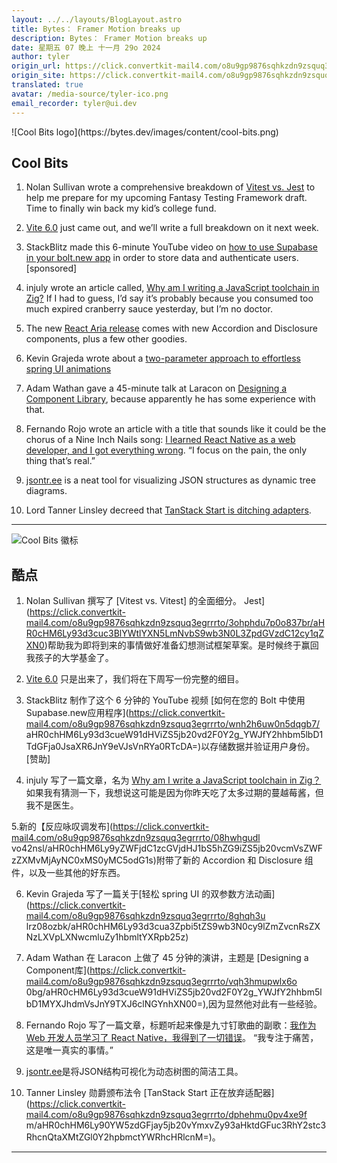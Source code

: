```yaml
---
layout: ../../layouts/BlogLayout.astro
title: Bytes： Framer Motion breaks up
description: Bytes： Framer Motion breaks up
date: 星期五 07 晚上 十一月 29o 2024
author: tyler
origin_url: https://click.convertkit-mail4.com/o8u9gp9876sqhkzdn9zsquq3egrrrto/m2h7h6u84vgx8pim/aHR0cHM6Ly9ieXRlcy5kZXYvYXJjaGl2ZXMvMzQ2
origin_site: https://click.convertkit-mail4.com/o8u9gp9876sqhkzdn9zsquq3egrrrto/m2h7h6u84vgx8pim/aHR0cHM6Ly9ieXRlcy5kZXYvYXJjaGl2ZXMvMzQ2
translated: true
avatar: /media-source/tyler-ico.png
email_recorder: tyler@ui.dev
---
```



<Reference client:only="react" title="Bytes： Framer Motion breaks up" url="https://click.convertkit-mail4.com/o8u9gp9876sqhkzdn9zsquq3egrrrto/m2h7h6u84vgx8pim/aHR0cHM6Ly9ieXRlcy5kZXYvYXJjaGl2ZXMvMzQ2" />

<Detail client:only="react">
	![Cool Bits logo](https://bytes.dev/images/content/cool-bits.png)

## Cool Bits

1.  Nolan Sullivan wrote a comprehensive breakdown of [Vitest vs. Jest](https://click.convertkit-mail4.com/o8u9gp9876sqhkzdn9zsquq3egrrrto/3ohphdu7p0o837br/aHR0cHM6Ly93d3cuc3BlYWtlYXN5LmNvbS9wb3N0L3ZpdGVzdC12cy1qZXN0) to help me prepare for my upcoming Fantasy Testing Framework draft. Time to finally win back my kid’s college fund.
    
2.  [Vite 6.0](https://click.convertkit-mail4.com/o8u9gp9876sqhkzdn9zsquq3egrrrto/n2hohqu37m84vvh6/aHR0cHM6Ly92aXRlLmRldi9ibG9nL2Fubm91bmNpbmctdml0ZTYuaHRtbA==) just came out, and we’ll write a full breakdown on it next week.
    
3.  StackBlitz made this 6-minute YouTube video on [how to use Supabase in your bolt.new app](https://click.convertkit-mail4.com/o8u9gp9876sqhkzdn9zsquq3egrrrto/wnh2h6uw0n5dqgb7/aHR0cHM6Ly93d3cueW91dHViZS5jb20vd2F0Y2g_YWJfY2hhbm5lbD1TdGFja0JsaXR6JnY9eVJsVnRYa0RTcDA=) in order to store data and authenticate users. \[sponsored\]
    
4.  injuly wrote an article called, [Why am I writing a JavaScript toolchain in Zig?](https://click.convertkit-mail4.com/o8u9gp9876sqhkzdn9zsquq3egrrrto/reh8h9u0642pmns2/aHR0cHM6Ly9pbmp1bHkuaW4vYmxvZy9hbm5vdW5jaW5nLWphbS9pbmRleC5odG1s) If I had to guess, I’d say it’s probably because you consumed too much expired cranberry sauce yesterday, but I’m no doctor.
    
5.  The new [React Aria release](https://click.convertkit-mail4.com/o8u9gp9876sqhkzdn9zsquq3egrrrto/08hwhgudlvo42nsl/aHR0cHM6Ly9yZWFjdC1zcGVjdHJ1bS5hZG9iZS5jb20vcmVsZWFzZXMvMjAyNC0xMS0yMC5odG1s) comes with new Accordion and Disclosure components, plus a few other goodies.
    
6.  Kevin Grajeda wrote about a [two-parameter approach to effortless spring UI animations](https://click.convertkit-mail4.com/o8u9gp9876sqhkzdn9zsquq3egrrrto/8ghqh3ulrz08ozbk/aHR0cHM6Ly93d3cua3Zpbi5tZS9wb3N0cy9lZmZvcnRsZXNzLXVpLXNwcmluZy1hbmltYXRpb25z)
    
7.  Adam Wathan gave a 45-minute talk at Laracon on [Designing a Component Library](https://click.convertkit-mail4.com/o8u9gp9876sqhkzdn9zsquq3egrrrto/vqh3hmupwlx6o0bg/aHR0cHM6Ly93d3cueW91dHViZS5jb20vd2F0Y2g_YWJfY2hhbm5lbD1MYXJhdmVsJnY9TXJ6clNGYnhXN00=), because apparently he has some experience with that.
    
8.  Fernando Rojo wrote an article with a title that sounds like it could be the chorus of a Nine Inch Nails song: [I learned React Native as a web developer, and I got everything wrong](https://click.convertkit-mail4.com/o8u9gp9876sqhkzdn9zsquq3egrrrto/l2heh6u3xe0pl7a6/aHR0cHM6Ly9mZXJuYW5kb3Jvam8uY28vbWlzdGFrZXM=). “I focus on the pain, the only thing that’s real.”
    
9.  [jsontr.ee](https://click.convertkit-mail4.com/o8u9gp9876sqhkzdn9zsquq3egrrrto/m2h7h6u84vgx3pfm/aHR0cHM6Ly9qc29udHIuZWUv) is a neat tool for visualizing JSON structures as dynamic tree diagrams.
    
10.  Lord Tanner Linsley decreed that [TanStack Start is ditching adapters](https://click.convertkit-mail4.com/o8u9gp9876sqhkzdn9zsquq3egrrrto/dphehmu0pv4xe9fm/aHR0cHM6Ly90YW5zdGFjay5jb20vYmxvZy93aHktdGFuc3RhY2stc3RhcnQtaXMtZGl0Y2hpbmctYWRhcHRlcnM=).
    

* * *


</Detail>

![Cool Bits 徽标](https://bytes.dev/images/content/cool-bits.png)

## 酷点

1. Nolan Sullivan 撰写了 \[Vitest vs. Vitest] 的全面细分。 Jest]\(https://click.convertkit-mail4.com/o8u9gp9876sqhkzdn9zsquq3egrrrto/3ohphdu7p0o837br/aHR0cHM6Ly93d3cuc3BlYWtlYXN5LmNvbS9wb3N0L3ZpdGVzdC12cy1qZXN0)帮助我为即将到来的事情做好准备幻想测试框架草案。是时候终于赢回我孩子的大学基金了。

2. [Vite 6.0](https://click.convertkit-mail4.com/o8u9gp9876sqhkzdn9zsquq3egrrrto/n2hohqu37m84vvh6/aHR0cHM6Ly92aXRlLmRldi9ibG9nL2Fubm91bmNpbmctdml0ZTYuaHRtbA==) 只是出来了，我们将在下周写一份完整的细目。

3. StackBlitz 制作了这个 6 分钟的 YouTube 视频 \[如何在您的 Bolt 中使用 Supabase.new应用程序]\(https://click.convertkit-mail4.com/o8u9gp9876sqhkzdn9zsquq3egrrrto/wnh2h6uw0n5dqgb7/ aHR0chHM6Ly93d3cueW91dHViZS5jb20vd2F0Y2g\_YWJfY2hhbm5lbD1TdGFja0JsaXR6JnY9eVJsVnRYa0RTcDA=)以存储数据并验证用户身份。 \[赞助]

4. injuly 写了一篇文章，名为 [Why am I write a JavaScript toolchain in Zig？](https://click.convertkit-mail4.com/o8u9gp9876sqhkzdn9zsquq3egrrrto/reh8h9u0642pmns2/aHR0cHM6Ly9pbmp1bHkuaW4vYmxvZy9hbm5vdW5jaW5nLWphbS9pbmRleC5odG1s)如果我有猜测一下，我想说这可能是因为你昨天吃了太多过期的蔓越莓酱，但我不是医生。

5.新的【反应咏叹调发布]\(https://click.convertkit-mail4.com/o8u9gp9876sqhkzdn9zsquq3egrrrto/08hwhgudl vo42nsl/aHR0chHM6Ly9yZWFjdC1zcGVjdHJ1bS5hZG9iZS5jb20vcmVsZWFzZXMvMjAyNC0xMS0yMC5odG1s)附带了新的 Accordion 和 Disclosure 组件，以及一些其他的好东西。

6. Kevin Grajeda 写了一篇关于\[轻松 spring UI 的双参数方法动画]\(https://click.convertkit-mail4.com/o8u9gp9876sqhkzdn9zsquq3egrrrto/8ghqh3u lrz08ozbk/aHR0chHM6Ly93d3cua3Zpbi5tZS9wb3N0cy9lZmZvcnRsZXNzLXVpLXNwcmluZy1hbmltYXRpb25z)

7. Adam Wathan 在 Laracon 上做了 45 分钟的演讲，主题是 \[Designing a Component库]\(https://click.convertkit-mail4.com/o8u9gp9876sqhkzdn9zsquq3egrrrto/vqh3hmupwlx6o 0bg/aHR0cHM6Ly93d3cueW91dHViZS5jb20vd2F0Y2g\_YWJfY2hhbm5lbD1MYXJhdmVsJnY9TXJ6clNGYnhXN00=),因为显然他对此有一些经验。

8. Fernando Rojo 写了一篇文章，标题听起来像是九寸钉歌曲的副歌：[我作为 Web 开发人员学习了 React Native，我得到了一切错误](https://click.convertkit-mail4.com/o8u9gp9876sqhkzdn9zsquq3egrrrto/l2heh6u3xe0pl7a6/aHR0cHM6Ly9mZXJuYW5kb3Jvam8uY28vbWlzdGFrZXM=)。 “我专注于痛苦，这是唯一真实的事情。”

9. [jsontr.ee](https://click.convertkit-mail4.com/o8u9gp9876sqhkzdn9zsquq3egrrrto/m2h7h6u84vgx3pfm/aHR0cHM6Ly9qc29udHIuZWUv)是将JSON结构可视化为动态树图的简洁工具。

10. Tanner Linsley 勋爵颁布法令 \[TanStack Start 正在放弃适配器]\(https://click.convertkit-mail4.com/o8u9gp9876sqhkzdn9zsquq3egrrrto/dphehmu0pv4xe9f m/aHR0chHM6Ly90YW5zdGFjay5jb20vYmxvZy93aHktdGFuc3RhY2stc3RhcnQtaXMtZGl0Y2hpbmctYWRhcHRlcnM=)。

***


